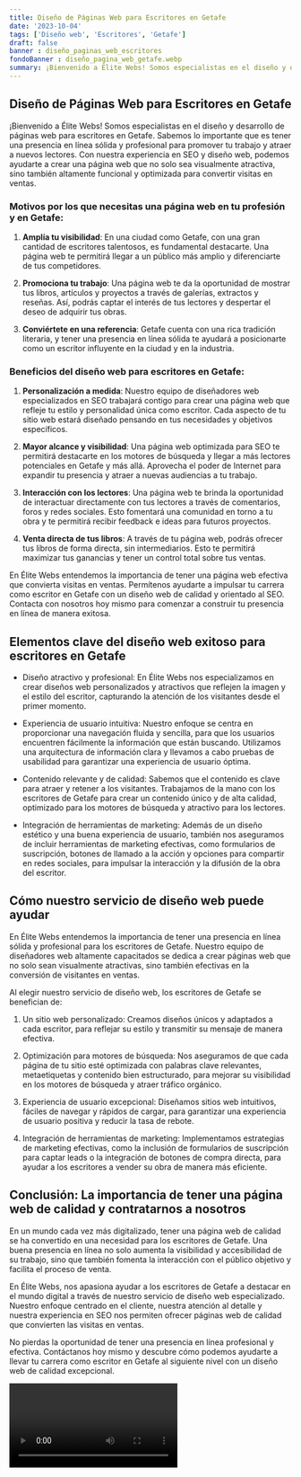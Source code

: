 ```yaml
---
title: Diseño de Páginas Web para Escritores en Getafe
date: '2023-10-04'
tags: ['Diseño web', 'Escritores', 'Getafe']
draft: false
banner : diseño_paginas_web_escritores
fondoBanner : diseño_pagina_web_getafe.webp
summary: ¡Bienvenido a Élite Webs! Somos especialistas en el diseño y desarrollo de páginas web para escritores en Getafe. Sabemos lo importante que es tener una presencia en línea sólida y profesional para promover tu trabajo y atraer a nuevos lectores. Con nuestra experiencia en SEO y diseño web, podemos ayudarte a crear una página web que no solo sea visualmente atractiva, sino también altamente funcional y optimizada para convertir visitas en ventas.
---
```


## Diseño de Páginas Web para Escritores en Getafe

¡Bienvenido a Élite Webs! Somos especialistas en el diseño y desarrollo de páginas web para escritores en Getafe. Sabemos lo importante que es tener una presencia en línea sólida y profesional para promover tu trabajo y atraer a nuevos lectores. Con nuestra experiencia en SEO y diseño web, podemos ayudarte a crear una página web que no solo sea visualmente atractiva, sino también altamente funcional y optimizada para convertir visitas en ventas.

### Motivos por los que necesitas una página web en tu profesión y en Getafe:

1. **Amplía tu visibilidad**: En una ciudad como Getafe, con una gran cantidad de escritores talentosos, es fundamental destacarte. Una página web te permitirá llegar a un público más amplio y diferenciarte de tus competidores.

2. **Promociona tu trabajo**: Una página web te da la oportunidad de mostrar tus libros, artículos y proyectos a través de galerías, extractos y reseñas. Así, podrás captar el interés de tus lectores y despertar el deseo de adquirir tus obras.

3. **Conviértete en una referencia**: Getafe cuenta con una rica tradición literaria, y tener una presencia en línea sólida te ayudará a posicionarte como un escritor influyente en la ciudad y en la industria.

### Beneficios del diseño web para escritores en Getafe:

1. **Personalización a medida**: Nuestro equipo de diseñadores web especializados en SEO trabajará contigo para crear una página web que refleje tu estilo y personalidad única como escritor. Cada aspecto de tu sitio web estará diseñado pensando en tus necesidades y objetivos específicos.

2. **Mayor alcance y visibilidad**: Una página web optimizada para SEO te permitirá destacarte en los motores de búsqueda y llegar a más lectores potenciales en Getafe y más allá. Aprovecha el poder de Internet para expandir tu presencia y atraer a nuevas audiencias a tu trabajo.

3. **Interacción con los lectores**: Una página web te brinda la oportunidad de interactuar directamente con tus lectores a través de comentarios, foros y redes sociales. Esto fomentará una comunidad en torno a tu obra y te permitirá recibir feedback e ideas para futuros proyectos.

4. **Venta directa de tus libros**: A través de tu página web, podrás ofrecer tus libros de forma directa, sin intermediarios. Esto te permitirá maximizar tus ganancias y tener un control total sobre tus ventas.

En Élite Webs entendemos la importancia de tener una página web efectiva que convierta visitas en ventas. Permítenos ayudarte a impulsar tu carrera como escritor en Getafe con un diseño web de calidad y orientado al SEO. Contacta con nosotros hoy mismo para comenzar a construir tu presencia en línea de manera exitosa.

<GifSeo />

<Cta />

## Elementos clave del diseño web exitoso para escritores en Getafe

- Diseño atractivo y profesional: En Élite Webs nos especializamos en crear diseños web personalizados y atractivos que reflejen la imagen y el estilo del escritor, capturando la atención de los visitantes desde el primer momento.

- Experiencia de usuario intuitiva: Nuestro enfoque se centra en proporcionar una navegación fluida y sencilla, para que los usuarios encuentren fácilmente la información que están buscando. Utilizamos una arquitectura de información clara y llevamos a cabo pruebas de usabilidad para garantizar una experiencia de usuario óptima.

- Contenido relevante y de calidad: Sabemos que el contenido es clave para atraer y retener a los visitantes. Trabajamos de la mano con los escritores de Getafe para crear un contenido único y de alta calidad, optimizado para los motores de búsqueda y atractivo para los lectores.

- Integración de herramientas de marketing: Además de un diseño estético y una buena experiencia de usuario, también nos aseguramos de incluir herramientas de marketing efectivas, como formularios de suscripción, botones de llamado a la acción y opciones para compartir en redes sociales, para impulsar la interacción y la difusión de la obra del escritor.

## Cómo nuestro servicio de diseño web puede ayudar

En Élite Webs entendemos la importancia de tener una presencia en línea sólida y profesional para los escritores de Getafe. Nuestro equipo de diseñadores web altamente capacitados se dedica a crear páginas web que no solo sean visualmente atractivas, sino también efectivas en la conversión de visitantes en ventas.

Al elegir nuestro servicio de diseño web, los escritores de Getafe se benefician de:

1. Un sitio web personalizado: Creamos diseños únicos y adaptados a cada escritor, para reflejar su estilo y transmitir su mensaje de manera efectiva.

2. Optimización para motores de búsqueda: Nos aseguramos de que cada página de tu sitio esté optimizada con palabras clave relevantes, metaetiquetas y contenido bien estructurado, para mejorar su visibilidad en los motores de búsqueda y atraer tráfico orgánico.

3. Experiencia de usuario excepcional: Diseñamos sitios web intuitivos, fáciles de navegar y rápidos de cargar, para garantizar una experiencia de usuario positiva y reducir la tasa de rebote.

4. Integración de herramientas de marketing: Implementamos estrategias de marketing efectivas, como la inclusión de formularios de suscripción para captar leads o la integración de botones de compra directa, para ayudar a los escritores a vender su obra de manera más eficiente.

## Conclusión: La importancia de tener una página web de calidad y contratarnos a nosotros

En un mundo cada vez más digitalizado, tener una página web de calidad se ha convertido en una necesidad para los escritores de Getafe. Una buena presencia en línea no solo aumenta la visibilidad y accesibilidad de su trabajo, sino que también fomenta la interacción con el público objetivo y facilita el proceso de venta.

En Élite Webs, nos apasiona ayudar a los escritores de Getafe a destacar en el mundo digital a través de nuestro servicio de diseño web especializado. Nuestro enfoque centrado en el cliente, nuestra atención al detalle y nuestra experiencia en SEO nos permiten ofrecer páginas web de calidad que convierten las visitas en ventas.

No pierdas la oportunidad de tener una presencia en línea profesional y efectiva. Contáctanos hoy mismo y descubre cómo podemos ayudarte a llevar tu carrera como escritor en Getafe al siguiente nivel con un diseño web de calidad excepcional.

<Video />

<CtaBot job='Escritores' city='Getafe'/>

<Gmaps query='Getafe+españa+maps' />
